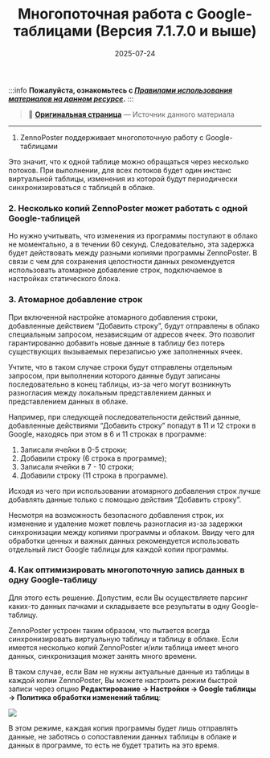 ﻿---
sidebar_position: 3
title: "Многопоточная работа с Google-таблицами (Версия 7.1.7.0 и выше)"
description: "Конвертировано из HTML в MDX"
date: "2025-07-24"
converted: true
originalFile: "Многопоточная работа с Google-таблицами (Версия 7.1.7.0 и выше).txt"
targetUrl: "https://zennolab.atlassian.net/wiki/spaces/RU/pages/851673094/Google-+7.1.7.0"
---
:::info **Пожалуйста, ознакомьтесь с [*Правилами использования материалов на данном ресурсе*](../Disclaimer).**
:::

> 🔗 **[Оригинальная страница](https://zennolab.atlassian.net/wiki/spaces/RU/pages/851673094/Google-+7.1.7.0)** — Источник данного материала

_______________________________________________  

1. ZennoPoster поддерживает многопоточную работу с Google-таблицами

Это значит, что к одной таблице можно обращаться через несколько потоков. При выполнении, для всех потоков будет один инстанс виртуальной таблицы, изменения из которой будут периодически синхронизироваться с таблицей в облаке.

### 2. Несколько копий ZennoPoster может работать с одной Google-таблицей

Но нужно учитывать, что изменения из программы поступают в облако не моментально, а в течении 60 секунд. Следовательно, эта задержка будет действовать между разными копиями программы ZennoPoster. В связи с чем для сохранения целостности данных рекомендуется использовать атомарное добавление строк, подключаемое в настройках статического блока.

### 3. Атомарное добавление строк

При включенной настройке атомарного добавления строки, добавленные действием “Добавить строку”, будут отправлены в облако специальным запросом, независящим от адресов ячеек. Это позволит гарантированно добавить новые данные в таблицу без потерь существующих вызываемых перезаписью уже заполненных ячеек.

Учтите, что в таком случае строки будут отправлены отдельным запросом, при выполнении которого данные будут записаны последовательно в конец таблицы, из-за чего могут возникнуть разногласия между локальным представлением данных и представлением данных в облаке.

Например, при следующей последовательности действий данные, добавленные действиями “Добавить строку” попадут в 11 и 12 строки в Google, находясь при этом в 6 и 11 строках в программе:

1. Записали ячейки в 0-5 строки;
2. Добавили строку (6 строка в программе);
3. Записали ячейки в 7 - 10 строки;
4. Добавили строку (11 строка в программе).

Исходя из чего при использовании атомарного добавления строк лучше добавлять данные только с помощью действия “Добавить строку”.

Несмотря на возможность безопасного добавления строк, их изменение и удаление может повлечь разногласия из-за задержки синхронизации между копиями программы и облаком. Ввиду чего для обработки ценных и важных данных рекомендуется использовать отдельный лист Google таблицы для каждой копии программы.

### 4. Как оптимизировать многопоточную запись данных в одну Google-таблицу

Для этого есть решение. Допустим, если Вы осуществляете парсинг каких-то данных пачками и складываете все результаты в одну Google-таблицу.

ZennoPoster устроен таким образом, что пытается всегда синхронизировать виртуальную таблицу и таблицу в облаке. Если имеется несколько копий ZennoPoster и/или таблица имеет много данных, синхронизация может занять много времени.

В таком случае, если Вам не нужны актуальные данные из таблицы в каждой копии ZennoPoster, Вы можете настроить режим быстрой записи через опцию **Редактирование → Настройки → Google таблицы → Политика обработки изменений таблиц**:

![](https://zennolab.kayako.com/base/media/url/mBxQyAUziRHAlXbnpOusZLlcFITbQY8o)

В этом режиме, каждая копия программы будет лишь отправлять данные, не заботясь о сопоставлении данных таблицы в облаке и данных в программе, то есть не будет тратить на это время.